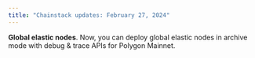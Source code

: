 ```yaml
---
title: "Chainstack updates: February 27, 2024"
---
```

**Global elastic nodes**. Now, you can deploy global elastic nodes in archive mode with debug & trace APIs for Polygon Mainnet.
